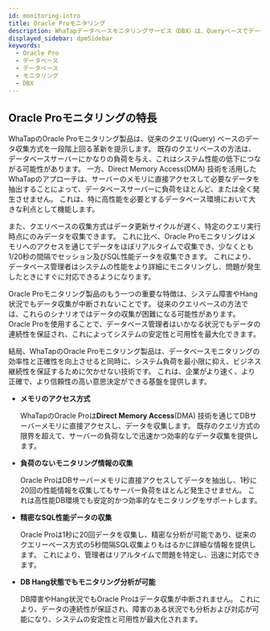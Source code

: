 ```yaml
---
id: monitoring-intro
title: Oracle Proモニタリング
description: WhaTapデータベースモニタリングサービス（DBX）は、Queryベースでデータを収集し、性能モニタリングサービスを提供します。
displayed_sidebar: dpmSidebar
keywords:
  - Oracle Pro
  - データベース
  - データベース
  - モニタリング
  - DBX
---
```



<Dbintroductiondesc />

<DBsupportNote />

## Oracle Proモニタリングの特長

WhaTapのOracle Proモニタリング製品は、従来のクエリ(Query) ベースのデータ収集方式を一段階上回る革新を提示します。 既存のクエリベースの方法は、データベースサーバーにかなりの負荷を与え、これはシステム性能の低下につながる可能性があります。 一方、Direct Memory Access(DMA) 技術を活用したWhaTapのアプローチは、サーバーのメモリに直接アクセスして必要なデータを抽出することによって、データベースサーバーに負荷をほとんど、または全く発生させません。 これは、特に高性能を必要とするデータベース環境において大きな利点として機能します。

また、クエリベースの収集方式はデータ更新サイクルが遅く、特定のクエリ実行時点にのみデータを収集できます。 これに比べ、Oracle Proモニタリングはメモリへのアクセスを通じてデータをほぼリアルタイムで収集でき、少なくとも1/20秒の間隔でセッション及びSQL性能データを収集できます。 これにより、データベース管理者はシステムの性能をより詳細にモニタリングし、問題が発生したときにすぐに対応できるようになります。

Oracle Proモニタリング製品のもう一つの重要な特徴は、システム障害やHang状況でもデータ収集が中断されないことです。 従来のクエリベースの方法では、これらのシナリオではデータの収集が困難になる可能性があります。 Oracle Proを使用することで、データベース管理者はいかなる状況でもデータの連続性を保証され、これによってシステムの安定性と可用性を最大化できます。

結局、WhaTapのOracle Proモニタリング製品は、データベースモニタリングの効率性と正確性を向上させると同時に、システム負荷を最小限に抑え、ビジネス継続性を保証するために欠かせない技術です。 これは、企業がより速く、より正確で、より信頼性の高い意思決定ができる基盤を提供します。

- **メモリのアクセス方式**

  WhaTapのOracle Proは**Direct Memory Access**(DMA) 技術を通じてDBサーバーメモリに直接アクセスし、データを収集します。 既存のクエリ方式の限界を超えて、サーバーの負荷なしで迅速かつ効率的なデータ収集を提供します。

- **負荷のないモニタリング情報の収集**

  Oracle ProはDBサーバーメモリに直接アクセスしてデータを抽出し、1秒に20回の性能情報を収集してもサーバー負荷をほとんど発生させません。 これは高性能DB環境でも安定的かつ効率的なモニタリングをサポートします。

- **精密なSQL性能データの収集**

  Oracle Proは1秒に20回データを収集し、精密な分析が可能であり、従来のクエリーベース方式の5秒間隔SQL収集よりもはるかに詳細な情報を提供します。 これにより、管理者はリアルタイムで問題を特定し、迅速に対応できます。

- **DB Hang状態でもモニタリング分析が可能**

  DB障害やHang状況でもOracle Proはデータ収集が中断されません。 これにより、データの連続性が保証され、障害のある状況でも分析および対応が可能になり、システムの安定性と可用性が最大化されます。

